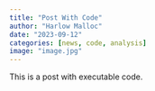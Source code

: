 ```yaml
---
title: "Post With Code"
author: "Harlow Malloc"
date: "2023-09-12"
categories: [news, code, analysis]
image: "image.jpg"
---
```


This is a post with executable code.
